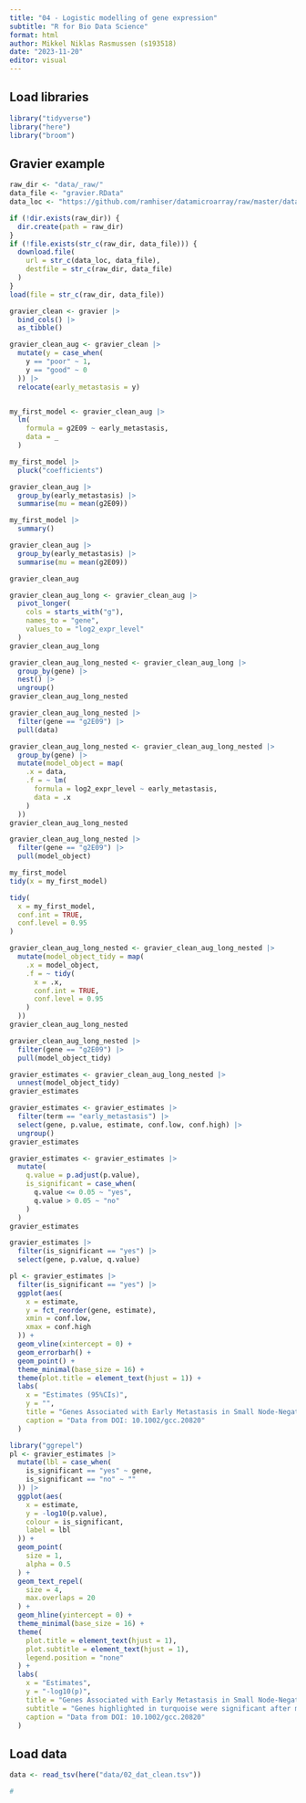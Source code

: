 ```yaml
---
title: "04 - Logistic modelling of gene expression"
subtitle: "R for Bio Data Science"
format: html
author: Mikkel Niklas Rasmussen (s193518)
date: "2023-11-20"
editor: visual
---
```


## Load libraries
```r
library("tidyverse")
library("here")
library("broom")
```


## Gravier example

```r
raw_dir <- "data/_raw/"
data_file <- "gravier.RData"
data_loc <- "https://github.com/ramhiser/datamicroarray/raw/master/data/"

if (!dir.exists(raw_dir)) {
  dir.create(path = raw_dir)
}
if (!file.exists(str_c(raw_dir, data_file))) {
  download.file(
    url = str_c(data_loc, data_file),
    destfile = str_c(raw_dir, data_file)
  )
}
load(file = str_c(raw_dir, data_file))

gravier_clean <- gravier |>
  bind_cols() |>
  as_tibble()

gravier_clean_aug <- gravier_clean |>
  mutate(y = case_when(
    y == "poor" ~ 1,
    y == "good" ~ 0
  )) |>
  relocate(early_metastasis = y)


my_first_model <- gravier_clean_aug |>
  lm(
    formula = g2E09 ~ early_metastasis,
    data = _
  )

my_first_model |>
  pluck("coefficients")

gravier_clean_aug |>
  group_by(early_metastasis) |>
  summarise(mu = mean(g2E09))

my_first_model |>
  summary()

gravier_clean_aug |>
  group_by(early_metastasis) |>
  summarise(mu = mean(g2E09))

gravier_clean_aug

gravier_clean_aug_long <- gravier_clean_aug |>
  pivot_longer(
    cols = starts_with("g"),
    names_to = "gene",
    values_to = "log2_expr_level"
  )
gravier_clean_aug_long

gravier_clean_aug_long_nested <- gravier_clean_aug_long |>
  group_by(gene) |>
  nest() |>
  ungroup()
gravier_clean_aug_long_nested

gravier_clean_aug_long_nested |>
  filter(gene == "g2E09") |>
  pull(data)

gravier_clean_aug_long_nested <- gravier_clean_aug_long_nested |>
  group_by(gene) |>
  mutate(model_object = map(
    .x = data,
    .f = ~ lm(
      formula = log2_expr_level ~ early_metastasis,
      data = .x
    )
  ))
gravier_clean_aug_long_nested

gravier_clean_aug_long_nested |>
  filter(gene == "g2E09") |>
  pull(model_object)

my_first_model
tidy(x = my_first_model)

tidy(
  x = my_first_model,
  conf.int = TRUE,
  conf.level = 0.95
)

gravier_clean_aug_long_nested <- gravier_clean_aug_long_nested |>
  mutate(model_object_tidy = map(
    .x = model_object,
    .f = ~ tidy(
      x = .x,
      conf.int = TRUE,
      conf.level = 0.95
    )
  ))
gravier_clean_aug_long_nested

gravier_clean_aug_long_nested |>
  filter(gene == "g2E09") |>
  pull(model_object_tidy)

gravier_estimates <- gravier_clean_aug_long_nested |>
  unnest(model_object_tidy)
gravier_estimates

gravier_estimates <- gravier_estimates |>
  filter(term == "early_metastasis") |>
  select(gene, p.value, estimate, conf.low, conf.high) |>
  ungroup()
gravier_estimates

gravier_estimates <- gravier_estimates |>
  mutate(
    q.value = p.adjust(p.value),
    is_significant = case_when(
      q.value <= 0.05 ~ "yes",
      q.value > 0.05 ~ "no"
    )
  )
gravier_estimates

gravier_estimates |>
  filter(is_significant == "yes") |>
  select(gene, p.value, q.value)

pl <- gravier_estimates |>
  filter(is_significant == "yes") |>
  ggplot(aes(
    x = estimate,
    y = fct_reorder(gene, estimate),
    xmin = conf.low,
    xmax = conf.high
  )) +
  geom_vline(xintercept = 0) +
  geom_errorbarh() +
  geom_point() +
  theme_minimal(base_size = 16) +
  theme(plot.title = element_text(hjust = 1)) +
  labs(
    x = "Estimates (95%CIs)",
    y = "",
    title = "Genes Associated with Early Metastasis in Small Node-Negative Breast Carcinoma",
    caption = "Data from DOI: 10.1002/gcc.20820"
  )

library("ggrepel")
pl <- gravier_estimates |>
  mutate(lbl = case_when(
    is_significant == "yes" ~ gene,
    is_significant == "no" ~ ""
  )) |>
  ggplot(aes(
    x = estimate,
    y = -log10(p.value),
    colour = is_significant,
    label = lbl
  )) +
  geom_point(
    size = 1,
    alpha = 0.5
  ) +
  geom_text_repel(
    size = 4,
    max.overlaps = 20
  ) +
  geom_hline(yintercept = 0) +
  theme_minimal(base_size = 16) +
  theme(
    plot.title = element_text(hjust = 1),
    plot.subtitle = element_text(hjust = 1),
    legend.position = "none"
  ) +
  labs(
    x = "Estimates",
    y = "-log10(p)",
    title = "Genes Associated with Early Metastasis in Small Node-Negative Breast Carcinoma",
    subtitle = "Genes highlighted in turquoise were significant after multiple testing correction",
    caption = "Data from DOI: 10.1002/gcc.20820"
  )
```

## Load data

```r
data <- read_tsv(here("data/02_dat_clean.tsv"))

#
```